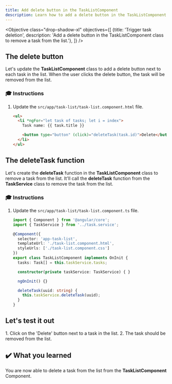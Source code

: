 ```yaml
---
title: Add delete button in the TaskListComponent
description: Learn how to add a delete button in the TaskListComponent class in an Angular application.
---
```



<Objective class="drop-shadow-xl" objectives={[
{title: 'Trigger task deletion', description: 'Add a delete button in the TaskListComponent class to remove a task from the list.'},
]} />

## The delete button

Let's update the **TaskListComponent** class to add a delete button next to each task in the list.
When the user clicks the delete button, the task will be removed from the list.

### 🎓 Instructions

<Steps>

1. Update the `src/app/task-list/task-list.component.html` file.

   ```html ins={"1. Add a delete button": 4-5}
   <ul>
     <li *ngFor="let task of tasks; let i = index">
       Task name: {{ task.title }}

       <button type="button" (click)="deleteTask(task.id)">Delete</button>
     </li>
   </ul>
   ```

</Steps>

## The deleteTask function

Let's create the **deleteTask** function in the **TaskListComponent** class to remove a task from the list.
It'll call the **deleteTask** function from the **TaskService** class to remove the task from the list.

### 🎓 Instructions

<Steps>

1. Update the `src/app/task-list/task-list.component.ts` file.

   ```typescript ins={"Add the deleteTask function and call the TaskService deleteTask": 15-18}
   import { Component } from '@angular/core';
   import { TaskService } from '../task.service';

   @Component({
     selector: 'app-task-list',
     templateUrl: './task-list.component.html',
     styleUrls: ['./task-list.component.css']
   })
   export class TaskListComponent implements OnInit {
     tasks: Task[] = this.taskService.tasks;

     constructor(private taskService: TaskService) { }

     ngOnInit() {}

     deleteTask(uuid: string) {
       this.taskService.deleteTask(uuid);
     }
   }
   ```

</Steps>

## Let's test it out

<Steps>
1. Click on the 'Delete' button next to a task in the list.
2. The task should be removed from the list.
</Steps>

## ✔️ What you learned

You are now able to delete a task from the list from the **TaskListComponent** Component.
